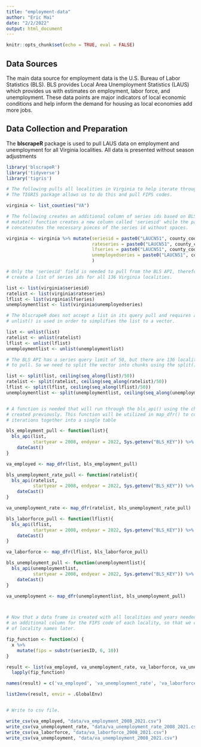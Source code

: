 ```yaml
---
title: "employment-data"
author: "Eric Mai"
date: "2/2/2022"
output: html_document
---
```


```r
knitr::opts_chunk$set(echo = TRUE, eval = FALSE)
```

## Data Sources
The main data source for employment data is the U.S. Bureau of Labor Statistics 
(BLS). BLS provides Local Area Unemployment Statistics (LAUS) which provides us
with estimates on employment, labor force, and unemployment. These data points are
major indicators of local economic conditions and help inform the demand for housing
as local economies add more jobs.

## Data Collection and Preparation
The **blscrapeR** package is used to pull LAUS data on employment and unemployment
for all Virginia localities. All data is presented without season adjustments
```r
library('blscrapeR')
library('tidyverse')
library('tigris')

# The following pulls all localities in Virginia to help iterate through BLS series.
# The TIGRIS package allows us to do this and pull FIPS codes.

virginia <- list_counties("VA")

# The following creates an additional column of series ids based on BLS labels. The
# mutate() function creates a new column called 'seriesid' while the paste0() function
# concatenates the necessary pieces of the series id without spaces.

virginia <- virginia %>% mutate(seriesid = paste0("LAUCN51", county_code, "0000000005"), #employment
                                rateseries = paste0("LAUCN51", county_code, "0000000003"), #unemployment rate
                                lfseries = paste0("LAUCN51", county_code, "0000000006"), #labor force
                                unemployedseries = paste0("LAUCN51", county_code, "0000000004") # unemployment
                                )

# Only the 'seriesid' field is needed to pull from the BLS API, therefore we need to
# create a list of series ids for all 136 Virginia localities. 

list <- list(virginia$seriesid)
ratelist <- list(virginia$rateseries)
lflist <- list(virginia$lfseries)
unemploymentlist <- list(virginia$unemployedseries)

# The blscrapeR does not accept a list in its query pull and requires a vector. Therefore, 
# unlist() is used in order to simplifies the list to a vector.

list <- unlist(list)   
ratelist <- unlist(ratelist)
lflist <- unlist(lflist)
unemploymentlist <- unlist(unemploymentlist)

# The BLS API has a series query limit of 50, but there are 136 localities (series ids)
# to pull. So we need to split the vector into chunks using the split() function.

list <- split(list, ceiling(seq_along(list)/50))
ratelist <- split(ratelist, ceiling(seq_along(ratelist)/50))
lflist <- split(lflist, ceiling(seq_along(lflist)/50))
unemploymentlist <- split(unemploymentlist, ceiling(seq_along(unemploymentlist)/50))


# A function is needed that will run through the bls_api() using the chunked vector we
# created previously. This function will be utilized in map_dfr() to combine the three 
# iterations together into a single table

bls_employment_pull <- function(list){
  bls_api(list,
          startyear = 2008, endyear = 2022, Sys.getenv("BLS_KEY")) %>%
    dateCast()
}

va_employed <- map_dfr(list, bls_employment_pull)

bls_unemployment_rate_pull <- function(ratelist){
  bls_api(ratelist,
          startyear = 2008, endyear = 2022, Sys.getenv("BLS_KEY")) %>%
    dateCast()
}

va_unemployment_rate <- map_dfr(ratelist, bls_unemployment_rate_pull)

bls_laborforce_pull <- function(lflist){
  bls_api(lflist,
          startyear = 2008, endyear = 2022, Sys.getenv("BLS_KEY")) %>%
    dateCast()
}

va_laborforce <- map_dfr(lflist, bls_laborforce_pull)

bls_unemployment_pull <- function(unemploymentlist){
  bls_api(unemploymentlist,
          startyear = 2008, endyear = 2022, Sys.getenv("BLS_KEY")) %>%
    dateCast()
}

va_unemployment <- map_dfr(unemploymentlist, bls_unemployment_pull)



# Now that a data frame is created with all localities and years needed, we need to create
# an additional column for the FIPS code of each locality, so that we can join to a table 
# of locality names later.

fip_function <- function(x) {
  x %>%
    mutate(fips = substr(seriesID, 6, 10))
}

result <- list(va_employed, va_unemployment_rate, va_laborforce, va_unemployment) %>% 
  lapply(fip_function)

names(result) = c('va_employed', 'va_unemployment_rate', 'va_laborforce', 'va_unemployment')

list2env(result, envir = .GlobalEnv)


# Write to csv file.

write_csv(va_employed, "data/va_employment_2008_2021.csv")
write_csv(va_unemployment_rate, "data/va_unemployment_rate_2008_2021.csv")
write_csv(va_laborforce, "data/va_laborforce_2008_2021.csv")
write_csv(va_unemployment, "data/va_unemployment_2008_2021.csv")

```

